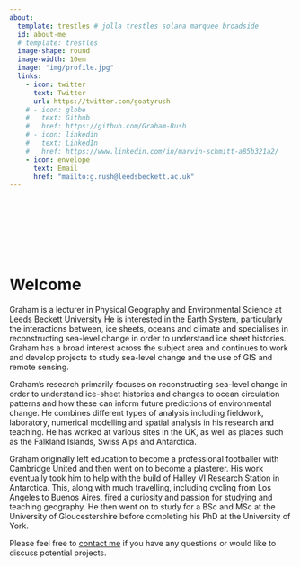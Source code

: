 ```yaml
---
about:
  template: trestles # jolla trestles solana marquee broadside
  id: about-me
  # template: trestles
  image-shape: round
  image-width: 10em
  image: "img/profile.jpg"
  links:
    - icon: twitter
      text: Twitter
      url: https://twitter.com/goatyrush
    # - icon: globe
    #   text: Github
    #   href: https://github.com/Graham-Rush
    # - icon: linkedin
    #   text: LinkedIn
    #   href: https://www.linkedin.com/in/marvin-schmitt-a85b321a2/
    - icon: envelope
      text: Email
      href: "mailto:g.rush@leedsbeckett.ac.uk"  
---
```


```{=html} 
<!-- Slideshow container -->
<div class="slideshow-container">

  <!-- Full-width images with number and caption text -->
  
  <div class="mySlides fade">
  <!-- <div class="numbertext">7 / 3</div> -->
  <img src="../img/lecture1.jpg" style="width:100%">
  <div class="text"></div>
  </div>
  
  <div class="mySlides fade">
  <!-- <div class="numbertext">1 / 3</div> -->
  <img src="../img/ythan-marsh1.jpg" style="width:100%">
  <div class="text"></div>
  </div>
  
  <div class="mySlides fade">
  <!-- <div class="numbertext">9 / 3</div> -->
  <img src="../img/os1.jpg" style="width:100%">
  <div class="text"></div>
  </div>
  
  <div class="mySlides fade">
  <!-- <div class="numbertext">2 / 3</div> -->
  <img src="../img/lecture2.jpg" style="width:100%">
  <div class="text"></div>
  </div>
  
  <div class="mySlides fade">
  <!-- <div class="numbertext">3 / 3</div> -->
  <img src="../img/8map.jpg" style="width:100%">
  <div class="text"></div>
  </div>
  
  <div class="mySlides fade">
  <!-- <div class="numbertext">4 / 3</div> -->
  <img src="../img/plane.jpg" style="width:100%">
  <div class="text"></div>
  </div>
  
  <div class="mySlides fade">
  <!-- <div class="numbertext">5 / 3</div> -->
  <img src="../img/paper.jpg" style="width:100%">
  <div class="text"></div>
  </div>
  
  <div class="mySlides fade">
  <!-- <div class="numbertext">6 / 3</div> -->
  <img src="../img/survey.jpg" style="width:100%">
  <div class="text"></div>
  </div>
  
  <div class="mySlides fade">
  <!-- <div class="numbertext">8 / 3</div> -->
  <img src="../img/sun.jpg" style="width:100%">
  <div class="text"></div>
  </div>
  

  <!-- Next and previous buttons -->
  <!-- <a class="prev" onclick="plusSlides(-1)">&#10094;</a> -->
  <!-- <a class="next" onclick="plusSlides(1)">&#10095;</a> -->
  </div>
  
  <!-- ... Rest of your header content ... -->
  
  <style>
    /* Your CSS styles for the slideshow go here */
    /* Slideshow container */
    .slideshow-container {
      width: 100%; /* Set the desired width for the container. I need this to match the image ratio, as it does now for image 2 */
      height: 100px; /* Set the desired height for the container */
      overflow: hidden; /* Hide any overflowing content */
      position: relative;
      margin: auto;
    }
  
    .image-container img {
    width: 100%; /* Take up the full width of the container */
      height: 100%; /* Take up the full height of the container */
      object-fit: cover; /* Maintain aspect ratio and cover entire container */
      display: block; /* Remove any extra spacing caused by inline display */
  }
  
    /* Hide the images by default */
    .mySlides {
      display: none;
    }
  
    /* Next & previous buttons */
    .prev, .next {
      cursor: pointer;
      position: absolute;
      top: 50%;
      width: auto;
      margin-top: -22px;
      padding: 16px;
      color: white;
      font-weight: bold;
      font-size: 18px;    
      transition: 0.6s ease;
      border-radius: 0 3px 3px 0;
      user-select: none;
    }
  
    /* Caption text */
    .text {
      color: #f2f2f2;
        font-size: 48px;
      padding: 8px 12px;
      position: absolute;
      bottom: 8px;
      width: 100%;
      text-align: center;
    }
  
    /* Text overlay */
    .text-overlay {
      position: absolute;
      top: 0;
      left: 0;
      width: 100%;
      height: 100%;
      display: flex;
      justify-content: center;
      align-items: center;
      color: red; /* Text color */
        z-index: 1; /* Place the text above the image */
    }
  
    /* Number text (1/3 etc) */
    .numbertext {
      color: #f2f2f2;
        font-size: 12px;
      padding: 8px 12px;
      position: absolute;
      top: 0;
    }
  
    /* Fading animation */
    .fade {
      animation-name: fade;
      animation-duration: 30s;
    }
    
    @keyframes fade {
      from {opacity: .8}
      to {opacity: 1}
    }
  </style>
  
  <script>
    // Your JavaScript code for the slideshow goes here
    let slideIndex = 0;
    showSlides();
    
    function showSlides() {
      let i;
      let slides = document.getElementsByClassName("mySlides");
      for (i = 0; i < slides.length; i++) {
        slides[i].style.display = "none";
      }
      slideIndex++;
      if (slideIndex > slides.length) {slideIndex = 1}
      slides[slideIndex-1].style.display = "block";
      setTimeout(showSlides, 5000); // Change image every 2 seconds
    }
  </script>
```

::: {#about-me}
<!-- ::: # add this to leave text below the image -->

# Welcome

Graham is a lecturer in Physical Geography and Environmental Science at <a href="https://www.leedsbeckett.ac.uk/school-of-built-environment-engineering-and-computing/" target="_blank" rel="noopener">Leeds Beckett University</a>
He is interested in the Earth System, particularly the interactions between, ice sheets, oceans and climate and specialises in reconstructing sea-level change in order to understand ice sheet histories. Graham has a broad interest across the subject area and continues to work and develop projects to study sea-level change and the use of GIS and remote sensing.

Graham's research primarily focuses on reconstructing sea-level change in order to understand ice-sheet histories and changes to ocean circulation patterns and how these can inform future predictions of environmental change. He combines different types of analysis including fieldwork, laboratory, numerical modelling and spatial analysis in his research and teaching. He has worked at various sites in the UK, as well as places such as the Falkland Islands, Swiss Alps and Antarctica.

Graham originally left education to become a professional footballer with Cambridge United and then went on to become a plasterer. His work eventually took him to help with the build of Halley VI Research Station in Antarctica. This, along with much travelling, including cycling from Los Angeles to Buenos Aires, fired a curiosity and passion for studying and teaching geography. He then went on to study for a BSc and MSc at the University of Gloucestershire before completing his PhD at the University of York.

Please feel free to [contact me](mailto:g.rush@leedsbeckett.ac.uk) if you have any questions or would like to discuss potential projects.

:::  
<!-- remove these ::: to put text below image  -->

<!-- ```{=html} -->
<!-- Text to add link to the source code -->
<!-- <div  style="margin: 30px; text-align: center;"> -->
<!-- <a class="btn btn-primary" href="https://www.marvinschmitt.com/blog/website-tutorial-quarto/" role="button" target="_blank" style="padding: 15px 30px;">View the tutorial for this template (+ download link)</a> -->
<!-- </div> -->
<!-- ``` -->

